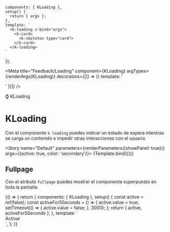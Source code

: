 
    components: { KLoading },
    setup() {
      return { args };
    },
    template: `
      <k-loading v-bind="args">
        <k-card>
          <k-skeleton type="card">
        </k-card>
      </k-loading>
    `
});

<Meta title="Feedback/Loading" component={KLoading} argTypes={renderArgs(KLoading)} decorators={[() => ({ template: '<div class="flex items-center justify-center p-10"><story /></div>' })]} />

<SHead image="https://i.giphy.com/u2wg2uXJbHzkXkPphr.gif">⌚ KLoading</SHead>

# KLoading
Con el componente `k-loading` puedes indicar un estado de espera mientras se carga un contenido e impedir otras interacciones con el usuario.

<Story name="Default" parameters={renderParameters({showPanel: true})} args={{active: true, color: 'secondary'}}>
  {Template.bind({})}
</Story>

## **Fullpage**
Con el atributo `fullpage` puedes mostrar el componente superpuesto en toda la pantalla.

<Canvas>
  <Story name="Fullpage" argTypes={renderArgs(KLoading, {}, true)} parameters={renderParameters({showPanel: false})}>
    {() => {
      return {
        components: { KLoading },
        setup() {
          const active = ref(false);
          const activeFor5Seconds = () => {
            active.value = true;
            setTimeout(() => {
              active.value = false;
            }, 3000);
          };
          return { active, activeFor5Seconds };
        },
        template: `
          <k-loading fullpage :active="active">
            <k-card>
              <k-skeleton type="card">
            </k-card>
            <div class="flex justify-center mt-4">
              <k-button @click="activeFor5Seconds()">Activar</k-button>
            </div>
          </k-loading>
        `,
      };
    }}
  </Story>
</Canvas>
